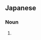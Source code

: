 ==Japanese==
{{ja-kanjitab|くす|たま|k2=だま|r=y}}
{{ateji|c=y|sort=くすだま}}

===Noun===
{{ja-noun|くすだま}}

# {{alternative form of|くす玉|lang=ja}}